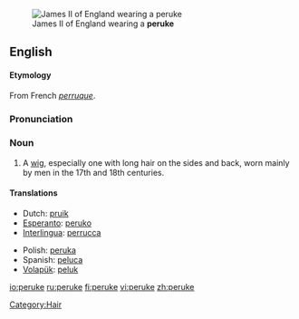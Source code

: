 [[Image:James_II_of_England.jpg|thumb|right|James II of England wearing a '''peruke''']] 

==English==
====Etymology====
From French ''[[perruque]]''.

===Pronunciation===
{{IPA|/pəˈru:k/}}

===Noun===
{{en-noun}}

# A [[wig]], especially one with long hair on the sides and back, worn mainly by men in the 17th and 18th centuries.

====Translations====
{{top}}
*Dutch: [[pruik]]
*[[Esperanto]]: [[peruko]]
*[[Interlingua]]: [[perrucca]]
{{mid}}
*Polish: [[peruka]]
*Spanish: [[peluca]]
*[[Volapük]]: [[peluk]]
{{bottom}}

[[Category:Hair]]

[[io:peruke]]
[[ru:peruke]]
[[fi:peruke]]
[[vi:peruke]]
[[zh:peruke]]